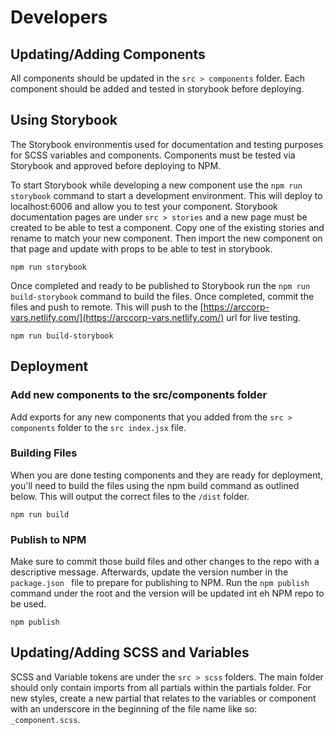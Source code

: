 
<Meta title="Example/Developers" />

# Developers

## Updating/Adding Components

All components should be updated in the `src > components` folder. Each component should be added and tested in storybook before deploying.

## Using Storybook

The Storybook environmentis used for documentation and testing purposes for SCSS variables and components. Components must be tested via Storybook and approved before deploying to NPM.

To start Storybook while developing a new component use the `npm run storybook` command to start a development environment. This will deploy to localhost:6006 and allow you to test your component. Storybook documentation pages are under `src > stories` and a new page must be created to be able to test a component. Copy one of the existing stories and rename to match your new component. Then import the new component on that page and update with props to be able to test in storybook.

```
npm run storybook
```

Once completed and ready to be published to Storybook run the `npm run build-storybook` command to build the files. Once completed, commit the files and push to remote. This will push to the [https://arccorp-vars.netlify.com/](https://arccorp-vars.netlify.com/) url for live testing.

```
npm run build-storybook
```

## Deployment

### Add new components to the src/components folder 

Add exports for any new components that you added from the `src > components` folder to the `src index.jsx` file.

### Building Files

When you are done testing components and they are ready for deployment, you'll need to build the files using the npm build command as outlined below. This will output the correct files to the `/dist` folder.

```
npm run build
```

### Publish to NPM

Make sure to commit those build files and other changes to the repo with a descriptive message. Afterwards, update the version number in the `package.json ` file to prepare for publishing to NPM. Run the `npm publish` command under the root and the version will be updated int eh NPM repo to be used.

```
npm publish
```

## Updating/Adding SCSS and Variables

SCSS and Variable tokens are under the `src > scss` folders. The main folder should only contain imports from all partials within the partials folder. For new styles, create a new partial that relates to the variables or component with an underscore in the beginning of the file name like so: `_component.scss`.
